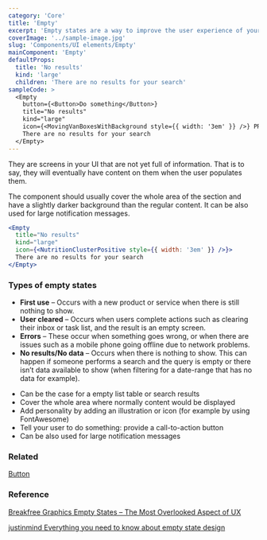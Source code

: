 ```yaml
---
category: 'Core'
title: 'Empty'
excerpt: 'Empty states are a way to improve the user experience of your product, from onboarding to encouraging users to interact with your app.'
coverImage: '../sample-image.jpg'
slug: 'Components/UI elements/Empty'
mainComponent: 'Empty'
defaultProps:
  title: 'No results'
  kind: 'large'
  children: 'There are no results for your search'
sampleCode: >
  <Empty
    button={<Button>Do something</Button>}
    title="No results"
    kind="large"
    icon={<MovingVanBoxesWithBackground style={{ width: '3em' }} />} PROPS_HERE>
    There are no results for your search
  </Empty>
---
```


They are screens in your UI that are not yet full of information. That is to say, they will eventually have content on them when the user populates them.

The component should usually cover the whole area of the section and have a slightly darker background than the regular content. It can be also used for large notification messages.

```jsx live
<Empty
  title="No results"
  kind="large"
  icon={<NutritionClusterPositive style={{ width: '3em' }} />}>
  There are no results for your search
</Empty>
```

### Types of empty states

- **First use** – Occurs with a new product or service when there is still nothing to show.
- **User cleared** – Occurs when users complete actions such as clearing their inbox or task list, and the result is an empty screen.
- **Errors** – These occur when something goes wrong, or when there are issues such as a mobile phone going offline due to network problems.
- **No results/No data** – Occurs when there is nothing to show. This can happen if someone performs a search and the query is empty or there isn’t data available to show (when filtering for a date-range that has no data for example).

<DoUse>

- Can be the case for a empty list table or search results
- Cover the whole area where normally content would be displayed
- Add personality by adding an illustration or icon (for example by using FontAwesome)
- Tell your user to do something: provide a call-to-action button
- Can be also used for large notification messages

</DoUse>

### Related

[Button](?path=/docs/components-button--button-regular)

### Reference

[Breakfree Graphics Empty States – The Most Overlooked Aspect of UX](https://www.breakfreegraphics.com/design-blog/empty-states-the-most-overlooked-aspect-of-ux/)

[justinmind Everything you need to know about empty state design](https://www.justinmind.com/blog/everything-you-need-to-know-about-empty-state-design/)
